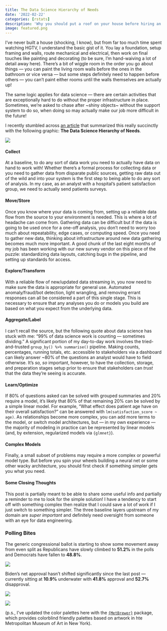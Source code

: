 ```yaml
---
title: The Data Science Hierarchy of Needs
date: '2022-02-22'
categories: [rstats]
description: 'Why you should put a roof on your house before hiring an interior decorator'
image: featured.png
---
```


I've never built a house (shocking, I know), but from far too much time spent watching HGTV, I understand the basic gist of it. You lay a foundation, setup framing and walls, route mechanical and electrical, then work on final touches like painting and decorating (to be sure, I'm hand-waiving a lot of detail away here). There's a bit of wiggle room in the order you go about things --- you can paint the living room walls before the ones in the bathroom or vice versa --- but some steps definitely need to happen before others --- you can't paint either rooms until the walls themselves are actually up!

The same logic applies for data science --- there are certain activities that are exceptionally hard to do without the proper infrastructure in place. Sometimes, we're asked to chase after ~shiny objects~ without the support system to do so, when doing so may actually make our job more difficult in the future!

I recently stumbled across [an article](https://towardsdatascience.com/the-data-science-pyramid-8a018013c490) that summarized this really succinctly with the following graphic: **The Data Science Hierarchy of Needs**.

![](pics/ds_hierarchy.png)

#### Collect

At a baseline, to do any sort of data work you need to actually have data on hand to work with! Whether there's a formal process for collecting data or you need to gather data from disparate public sources, getting raw data out of the wild and into your system is the first step to being able to do any sort of analysis. In my case, as an analyst with a hospital's patient satisfaction group, we need to actually send patients surveys. 

#### Move/Store

Once you know where your data is coming from, setting up a reliable data flow from the source to your environment is needed. This is where a lot of headache can come from. Gathering data can be difficult but if the data is going to be used once for a one-off analysis, you don't need to worry too much about repeatability, edge cases, or computing speed. Once you need to gather new data, thinking about infrastructure around new data gathering becomes much more important. A good chunk of the last eight months of my job has been working with our new survey vendor on this piece of the puzzle: standardizing data layouts, catching bugs in the pipeline, and setting up standards for access.

#### Explore/Transform

With a reliable flow of new/updated data streaming in, you now need to make sure the data is appropriate for general use. Automated anomaly/fraud/bot detection, light wrangling, and removing errant responses can all be considered a part of this single stage. This is necessary to ensure that any analyses you do or models you build are based on what you expect from the underlying data.

#### Aggregate/Label

I can't recall the source, but the following quote about data science has stuck with me: "99% of data science work is counting --- sometimes dividing." A significant portion of my day-to-day work involves the tried-and-trusted `group_by() %>% summarise()` pipeline. Making counts, percentages, running totals, etc. accessible to stakeholders via a dashboard can likely answer ~80% of the questions an analyst would have to field otherwise. It's *so, so* important, however, to have the collection, storage, and preparation stages setup prior to ensure that stakeholders can *trust* that the data they're seeing is accurate. 

#### Learn/Optimize

If 80% of questions asked can be solved with grouped summaries and 20% require a model, it's likely that 80% of that remaining 20% can be solved by a simple linear model. For example, "What effect does patient age have on their overall satisfaction?" can be answered with `lm(satisfaction_score ~ age)`. As relationships become more complex, you can add more terms to the model, or switch model architectures, but --- in my own experience --- the majority of modeling in practice can be represented by linear models (and, by extension, regularized models via `{glmnet}`). 

#### Complex Models

Finally, a small subset of problems may require a more complex or powerful model type. But before you spin your wheels building a neural net or some other wacky architecture, you should first check if something simpler gets you what you need. 

#### Some Closing Thoughts

This post is partially meant to be able to share some useful info and partially a reminder to me to look for the simple solution! I have a tendency to start off with something complex then realize that I could save a lot of work if I just switch to something simpler. The three baseline layers upstream of my domain are *super important* and definitely need oversight from someone with an eye for data engineering. 

### Polling Bites

The generic congressional ballot is starting to show some movement away from even split as Republicans have slowly climbed to **51.2%** in the polls and Democrats have fallen to **48.8%**. 

![](pics/generic_ballot_current.png)

Biden's net approval hasn't shifted significantly since the last post --- currently sitting at **10.9%** underwater with **41.8%** approval and **52.7%** disapproval. 

![](pics/approval_disapproval_current.png)

![](pics/net_approval_current.png)

(p.s., I've updated the color palettes here with the [`{MetBrewer}`](https://github.com/BlakeRMills/MetBrewer) package, which provides colorblind friendly palettes based on artwork in hte Metropolitan Museum of Art in New York).


